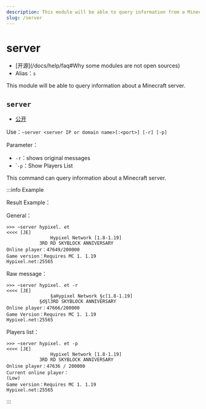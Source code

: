 ```yaml
---
description: This module will be able to query information from a Minecraft server
slug: /server
---
```


# server

-   [开源]\(/docs/help/faq#Why some modules are not open sources)
-   Alias：`s`

This module will be able to query information about a Minecraft server.

## `server`

-   [公开](permissions)

Use：`~server <server IP or domain name>[:<port>] [-r] [-p]`

Parameter：

-   `-r`：shows original messages
-   \``-p`：Show Players List

This command can query information about a Minecraft server.

:::info Example

Result Example：

General：

```
>>> ~server hypixel. et
<<<< [JE]
                Hypixel Network [1.8-1.19]
            3RD RD SKYBLOCK ANNIVERSARY
Online player：47649/200000
Game version：Requires MC 1. 1.19
Hypixel.net:25565
```

Raw message：

```
>>> ~server hypixel. et -r
<<<< [JE]
                §aHypixel Network §c[1.8-1.19]
            §d§l3RD SKYBLOCK ANNIVERSARY
Online player：47666/200000
Game Version：Requires MC 1. 1.19
Hypixel.net:25565
```

Players list：

```
>>> ~server hypixel. et -p
<<<< [JE]
                Hypixel Network [1.8-1.19]
            3RD RD SKYBLOCK ANNIVERSARY
Online player：47636 / 200000
Current online player：
(Low)
Game version：Requires MC 1. 1.19
Hypixel.net:25565
```

:::
